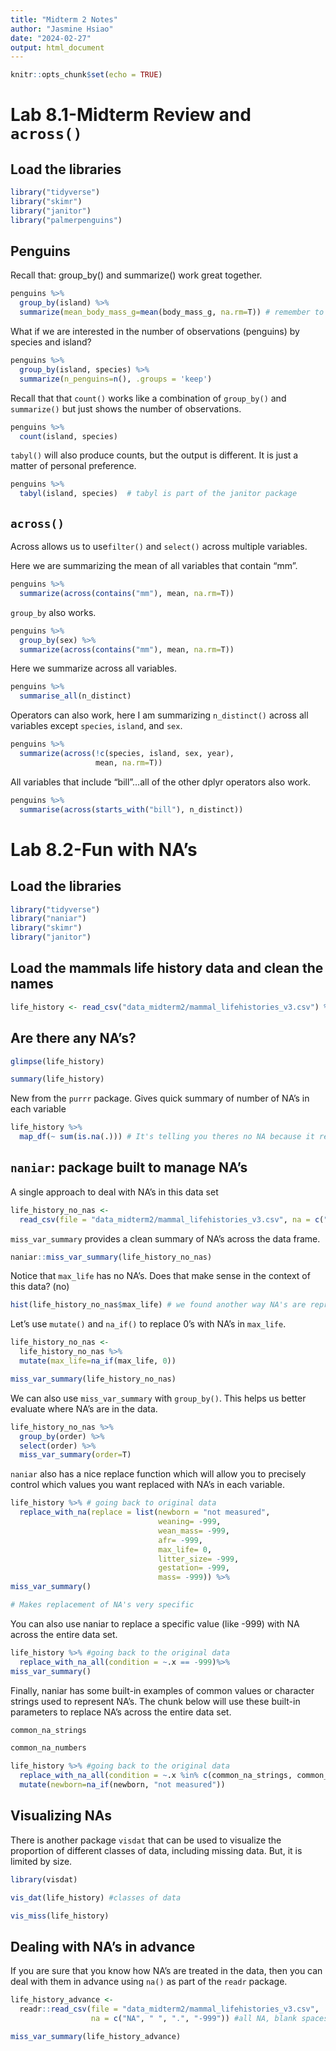 ```yaml
---
title: "Midterm 2 Notes"
author: "Jasmine Hsiao"
date: "2024-02-27"
output: html_document
---
```


```r
knitr::opts_chunk$set(echo = TRUE)
```

# Lab 8.1-Midterm Review and `across()`

## Load the libraries
```r
library("tidyverse")
library("skimr")
library("janitor")
library("palmerpenguins")
```

## Penguins
Recall that: group_by() and summarize() work great together.
```r
penguins %>% 
  group_by(island) %>% 
  summarize(mean_body_mass_g=mean(body_mass_g, na.rm=T)) # remember to remove those NA's!
```

What if we are interested in the number of observations (penguins) by species and island?
```r
penguins %>% 
  group_by(island, species) %>% 
  summarize(n_penguins=n(), .groups = 'keep')
```

Recall that that `count()` works like a combination of `group_by()` and `summarize()` but just shows the number of observations.
```r
penguins %>% 
  count(island, species)
```

`tabyl()` will also produce counts, but the output is different. It is just a matter of personal preference.
```r
penguins %>% 
  tabyl(island, species)  # tabyl is part of the janitor package
```

## `across()`
Across allows us to use`filter()` and `select()` across multiple variables. 

Here we are summarizing the mean of all variables that contain "mm".
```r
penguins %>%
  summarize(across(contains("mm"), mean, na.rm=T))
```

`group_by` also works.
```r
penguins %>%
  group_by(sex) %>% 
  summarize(across(contains("mm"), mean, na.rm=T))
```

Here we summarize across all variables.
```r
penguins %>%
  summarise_all(n_distinct)
```

Operators can also work, here I am summarizing `n_distinct()` across all variables except `species`, `island`, and `sex`.
```r
penguins %>%
  summarize(across(!c(species, island, sex, year), 
                   mean, na.rm=T))
```

All variables that include "bill"...all of the other dplyr operators also work.
```r
penguins %>%
  summarise(across(starts_with("bill"), n_distinct))
```

# Lab 8.2-Fun with NA's
## Load the libraries
```r
library("tidyverse")
library("naniar")
library("skimr")
library("janitor")
```

## Load the mammals life history data and clean the names  
```r
life_history <- read_csv("data_midterm2/mammal_lifehistories_v3.csv") %>% clean_names()
```

## Are there any NA's?
```r
glimpse(life_history)
```

```r
summary(life_history)
```

New from the `purrr` package. Gives quick summary of number of NA's in each variable
```r
life_history %>% 
  map_df(~ sum(is.na(.))) # It's telling you theres no NA because it read -999 as a number not NA
```

## `naniar`: package built to manage NA's
A single approach to deal with NA's in this data set
```r
life_history_no_nas <- 
  read_csv(file = "data_midterm2/mammal_lifehistories_v3.csv", na = c("NA", " ", ".", "-999")) %>% clean_names() # notice that I am creating a new object/ dataframe that doesn't have any NA's
```


`miss_var_summary` provides a clean summary of NA's across the data frame.
```r
naniar::miss_var_summary(life_history_no_nas)
```

Notice that `max_life` has no NA's. Does that make sense in the context of this data? (no)
```r
hist(life_history_no_nas$max_life) # we found another way NA's are represented 
```

Let's use `mutate()` and `na_if()` to replace 0's with NA's in `max_life`.
```r
life_history_no_nas <- 
  life_history_no_nas %>% 
  mutate(max_life=na_if(max_life, 0))
```

```r
miss_var_summary(life_history_no_nas)
```

We can also use `miss_var_summary` with `group_by()`. This helps us better evaluate where NA's are in the data.
```r
life_history_no_nas %>%
  group_by(order) %>%
  select(order) %>% 
  miss_var_summary(order=T)
```

`naniar` also has a nice replace function which will allow you to precisely control which values you want replaced with NA's in each variable.
```r
life_history %>% # going back to original data
  replace_with_na(replace = list(newborn = "not measured", 
                                 weaning= -999, 
                                 wean_mass= -999, 
                                 afr= -999, 
                                 max_life= 0, 
                                 litter_size= -999, 
                                 gestation= -999, 
                                 mass= -999)) %>% 
miss_var_summary()

# Makes replacement of NA's very specific
```

You can also use naniar to replace a specific value (like -999) with NA across the entire data set.  
```r
life_history %>% #going back to the original data
  replace_with_na_all(condition = ~.x == -999)%>% 
miss_var_summary()
```

Finally, naniar has some built-in examples of common values or character strings used to represent NA's. The chunk below will use these built-in parameters to replace NA's across the entire data set.
```r
common_na_strings
```

```r
common_na_numbers
```

```r
life_history %>% #going back to the original data
  replace_with_na_all(condition = ~.x %in% c(common_na_strings, common_na_numbers)) %>% 
  mutate(newborn=na_if(newborn, "not measured"))
```

## Visualizing NAs
There is another package `visdat` that can be used to visualize the proportion of different classes of data, including missing data. But, it is limited by size.
```r
library(visdat)
```

```r
vis_dat(life_history) #classes of data
```

```r
vis_miss(life_history)
```

## Dealing with NA's in advance
If you are sure that you know how NA's are treated in the data, then you can deal with them in advance using `na()` as part of the `readr` package.
```r
life_history_advance <- 
  readr::read_csv(file = "data_midterm2/mammal_lifehistories_v3.csv", 
                  na = c("NA", " ", ".", "-999")) #all NA, blank spaces, .,and -999 are treated as NA
```

```r
miss_var_summary(life_history_advance)
```
